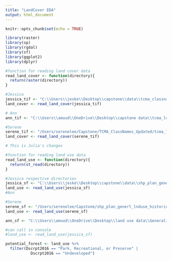 ```yaml
---
title: "LandCover EDA"
output: html_document
---
```


```r
knitr::opts_chunk$set(echo = TRUE)

library(raster)
library(sp)
library(rgdal)
library(sf)
library(ggplot2)
library(dplyr)
```


```r
#function for reading land cover data
read_land_cover <- function(directory){
  return(raster(directory))
}

#Jessica
jessica_tif <- "C:\\Users\\jeske\\Desktop\\capstone\\data\\tcma_classnames_updated\\TCMA_ClassNames_Updated\\tcma_lc_finalv1.tif"
land_cover <- read_land_cover(jessica_tif)

# Ann
ann_tif <- "C:\\Users\\amuud\\OneDrive\\Desktop\\capstone data\\tcma_lc_finalv1.tif"

#Serene
serene_tif <- "/Users/serenelee/Capstone/TCMA_ClassNames_Updated/tcma_lc_finalv1.tif"
land_cover <- read_land_cover(serene_tif)

# This is Julia's changes

```


```r
#function for reading land use data
read_land_use <- function(directory){
  return(st_read(directory))
}

#Jessica respective directories
jessica_sf <- "C:\\Users\\jeske\\Desktop\\capstone\\data\\shp_plan_generl_lnduse_historical\\GeneralizedLandUseHistorical.shp"
land_use <- read_land_use(jessica_sf)
#Ann

#Serene
serene_sf <- "/Users/serenelee/Capstone/shp_plan_generl_lnduse_historical/GeneralizedLandUseHistorical.shp"
land_use <- read_land_use(serene_sf)

ann_sf <- "C:\\Users\\amuud\\OneDrive\\Desktop\\land use data\\GeneralizedLandUseHistorical.shp"

#can call in console
#land_use <- read_land_use(jessica_sf)
```

```r
potential_forest <- land_use %>% 
  filter(Dscrpt2016 == "Park, Recreational, or Preserve" |
           Dscrpt2016 == "Undeveloped")

```

